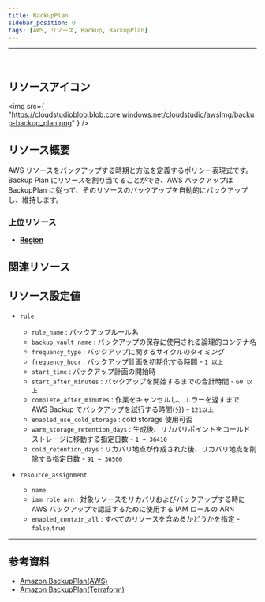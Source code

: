 ```yaml
---
title: BackupPlan
sidebar_position: 0
tags: [AWS, リソース, Backup, BackupPlan]
---
```


<hr />
<br />

## リソースアイコン

<img
    src={
        "https://cloudstudioblob.blob.core.windows.net/cloudstudio/awsImg/backup-backup_plan.png"
    }
/>

## リソース概要

AWS リソースをバックアップする時期と方法を定義するポリシー表現式です。
Backup Plan にリソースを割り当てることができ、AWS バックアップは BackupPlan に従って、そのリソースのバックアップを自動的にバックアップし、維持します。

### 上位リソース

-   [**Region**](https://docs.cstudio.app/ja/docs/resource/aws/Base/Region)

## 関連リソース

## リソース設定値

- `rule`
  - `rule_name` : バックアップルール名
  - `backup_vault_name` : バックアップの保存に使用される論理的コンテナ名
  - `frequency_type` : バックアップに関するサイクルのタイミング
  - `frequency_hour` : バックアップ計画を初期化する時間 - `1 以上`
  - `start_time` : バックアップ計画の開始時
  - `start_after_minutes` : バックアップを開始するまでの合計時間 - `60 以上`
  - `complete_after_minutes` : 作業をキャンセルし、エラーを返すまで AWS Backup でバックアップを試行する時間(分) - `121以上`
  - `enabled_use_cold_storage` : cold storage 使用可否
  - `warm_storage_retention_days` : 生成後、リカバリポイントをコールドストレージに移動する指定日数 - `1 ~ 36410`
  - `cold_retention_days` : リカバリ地点が作成された後、リカバリ地点を削除する指定日数 - `91 ~ 36500`


- `resource_assignment`
  - `name`
  - `iam_role_arn` : 対象リソースをリカバリおよびバックアップする時に AWS バックアップで認証するために使用する IAM ロールの ARN
  - `enabled_contain_all` : すべてのリソースを含めるかどうかを指定 - `false`,`true`

---

## 参考資料

-   [Amazon BackupPlan(AWS)](https://docs.aws.amazon.com/ko_kr/aws-backup/latest/devguide/creating-a-backup-plan.html)
-   [Amazon BackupPlan(Terraform)](https://registry.terraform.io/providers/hashicorp/aws/latest/docs/resources/backup_plan)
